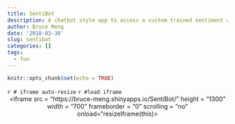 ```yaml
---
title: SentiBot
description: A chatbot style app to access a custom trained sentiment algorithm
author: Bruce Meng
date: '2018-03-30'
slug: sentibot
categories: []
tags:
  - fun
---
```

```r
knitr::opts_chunk$set(echo = TRUE)

```

`r # iframe auto-resize`
<script>
  function resizeIframe(obj) {
    obj.style.height = obj.contentWindow.document.body.scrollHeight + 'px';
  }
</script>


`r #load iframe`
<center>
<iframe src = "https://bruce-meng.shinyapps.io/SentiBot/" height = "1300" width = "700" frameborder = "0" scrolling = "no" onload="resizeIframe(this)></iframe>
</center>

